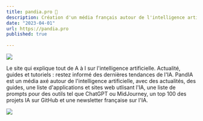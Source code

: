```yaml
---
title: pandia.pro 🐼
description: Création d'un média français autour de l'intelligence artificielle. Utilisation de Ghost en tant que Headless CMS. Développement du site en HTML, CSS, JS, avec Handlebars et React. Optimisation du SEO, rédaction d'articles, community manager, gestion des réseaux et de l'image.
date: "2023-04-01"
url: https://pandia.pro
published: true
  
---
```



[![](/pandia-actu.png)](https://pandia.pro)

Le site qui explique tout de A à I sur l'intelligence artificielle. Actualité, guides et tutoriels : restez informé des dernières tendances de l'IA. 
PandIA est un média axé autour de l'intelligence artificielle, avec des actualités, des guides, une liste d'applications et sites web utlisant l'IA, une liste de prompts pour des outils tel que ChatGPT ou MidJourney, un top 100 des projets IA sur GitHub et une newsletter française sur l'IA.

[![](/pandia-liste.png)](https://pandia.pro)